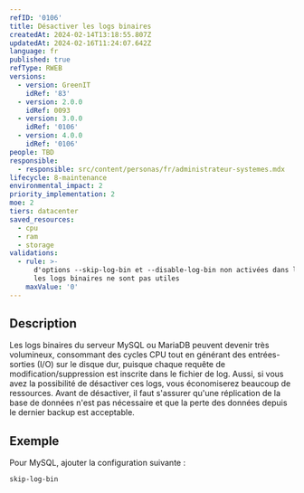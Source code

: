 ```yaml
---
refID: '0106'
title: Désactiver les logs binaires
createdAt: 2024-02-14T13:18:55.807Z
updatedAt: 2024-02-16T11:24:07.642Z
language: fr
published: true
refType: RWEB
versions:
  - version: GreenIT
    idRef: '83'
  - version: 2.0.0
    idRef: 0093
  - version: 3.0.0
    idRef: '0106'
  - version: 4.0.0
    idRef: '0106'
people: TBD
responsible:
  - responsible: src/content/personas/fr/administrateur-systemes.mdx
lifecycle: 8-maintenance
environmental_impact: 2
priority_implementation: 2
moe: 2
tiers: datacenter
saved_resources:
  - cpu
  - ram
  - storage
validations:
  - rule: >-
      d'options --skip-log-bin et --disable-log-bin non activées dans le cas où
      les logs binaires ne sont pas utiles
    maxValue: '0'
---
```


## Description

Les logs binaires du serveur MySQL ou MariaDB peuvent devenir très volumineux, consommant des cycles CPU tout en générant des entrées-sorties (I/O) sur le disque dur, puisque chaque requête de modification/suppression est inscrite dans le fichier de log. Aussi, si vous avez la possibilité de désactiver ces logs, vous économiserez beaucoup de ressources.
Avant de désactiver, il faut s'assurer qu'une réplication de la base de données n'est pas nécessaire et que la perte des données depuis le dernier backup est acceptable.

## Exemple

Pour MySQL, ajouter la configuration suivante :

```
skip-log-bin
```
